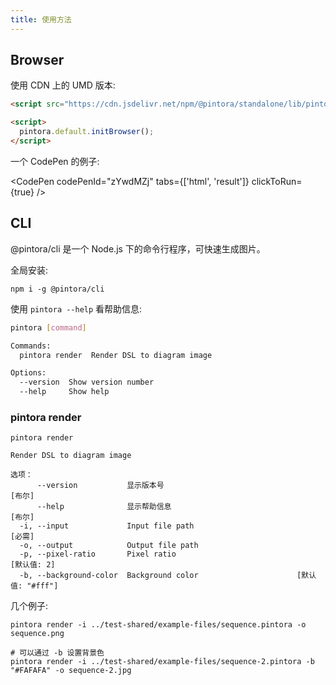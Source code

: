 ```yaml
---
title: 使用方法
---
```


## Browser

使用 CDN 上的 UMD 版本:

```html
<script src="https://cdn.jsdelivr.net/npm/@pintora/standalone/lib/pintora-standalone.umd.js"></script>

<script>
  pintora.default.initBrowser();
</script>
```


一个 CodePen 的例子:

<CodePen codePenId="zYwdMZj" tabs={['html', 'result']} clickToRun={true} />

## CLI

@pintora/cli 是一个 Node.js 下的命令行程序，可快速生成图片。

全局安装:

```
npm i -g @pintora/cli
```

使用 `pintora --help` 看帮助信息:

```bash
pintora [command]

Commands:
  pintora render  Render DSL to diagram image

Options:
  --version  Show version number                                       [boolean]
  --help     Show help                                                 [boolean]
```

### pintora render

```
pintora render

Render DSL to diagram image

选项：
      --version           显示版本号                                        [布尔]
      --help              显示帮助信息                                      [布尔]
  -i, --input             Input file path                                 [必需]
  -o, --output            Output file path
  -p, --pixel-ratio       Pixel ratio                                [默认值: 2]
  -b, --background-color  Background color                      [默认值: "#fff"]
```

几个例子:

```
pintora render -i ../test-shared/example-files/sequence.pintora -o sequence.png

# 可以通过 -b 设置背景色
pintora render -i ../test-shared/example-files/sequence-2.pintora -b "#FAFAFA" -o sequence-2.jpg
```
